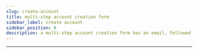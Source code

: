 ```yaml
---
slug: create-account
title: multi-step account creation form
sidebar_label: create account
sidebar_position: 0
description: a multi-step account creation form has an email, followed by password and confirm password step
---
```



<div className="container margin-vert--xl">
  <div className="row">
    <div className="card col col--12 padding--md">
      <MultiStepForm
        action="/account"
        formSteps={[
          FormStep.Email,
          [FormStep.Password, FormStep.ConfirmPassword],
        ]}
      />
    </div>
  </div>
</div>
<hr />
